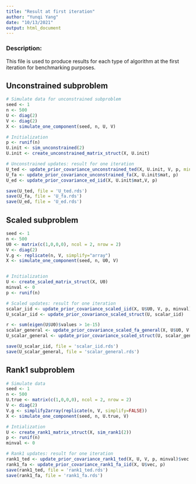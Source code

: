 ```yaml
---
title: "Result at first iteration"
author: "Yunqi Yang"
date: "10/13/2021"
output: html_document
---
```


### Description:

This file is used to produce results for each type of algorithm at the first iteration for benchmarking purposes.

## Unconstrained subproblem
```r

# Simulate data for unconstrained subproblem
seed <- 1
n <- 500
U <- diag(2)
V <- diag(2)
X <- simulate_one_component(seed, n, U, V)

# Initialization
p <- runif(n)
U.init <- sim_unconstrained(2)
U.init <- create_unconstrained_matrix_struct(X, U.init)

```


```r

# Unconstrained updates: result for one iteration 
U_ted <- update_prior_covariance_unconstrained_ted(X, U.init, V, p, minval = 0)$mat
U_fa <- update_prior_covariance_unconstrained_fa(X, U.init$mat, p)
U_ed <- update_prior_covariance_ed_iid(X, U.init$mat,V, p)

save(U_ted, file = 'U_ted.rds')
save(U_fa, file = 'U_fa.rds')
save(U_ed, file = 'U_ed.rds')

```


## Scaled subproblem
```r
seed <- 1
n <- 500
U0 <- matrix(c(1,0,0,0), ncol = 2, nrow = 2)
V <- diag(2)
V.g <- replicate(n, V, simplify="array")
X <- simulate_one_component(seed, n, U0, V)


# Initialization
U <- create_scaled_matrix_struct(X, U0)
minval <- 0
p <- runif(n)
```


```r

# Scaled updates: result for one iteration 
scalar_iid <- update_prior_covariance_scaled_iid(X, U$U0, V, p, minval)
U_scalar_iid <- update_prior_covariance_scaled_struct(U, scalar_iid)

r <- sum(eigen(U$U0)$values > 1e-15)
scalar_general <- update_prior_covariance_scaled_fa_general(X, U$U0, V.g, p, U$s, r)
U_scalar_general <- update_prior_covariance_scaled_struct(U, scalar_general)

save(U_scalar_iid, file = 'scalar_iid.rds')
save(U_scalar_general, file = 'scalar_general.rds')


```



## Rank1 subproblem
```r
# Simulate data
seed <- 1
n <- 500
U.true <- matrix(c(1,0,0,0), ncol = 2, nrow = 2)
V <- diag(2)
V.g <- simplify2array(replicate(n, V, simplify=FALSE))
X <- simulate_one_component(seed, n, U.true, V)

```



```r

# Intialization 
U <- create_rank1_matrix_struct(X, sim_rank1(2))
p <- runif(n)
minval <- 0

# Rank1 updates: result for one iteration 
rank1_ted <- update_prior_covariance_rank1_ted(X, U, V, p, minval)$vec
rank1_fa <- update_prior_covariance_rank1_fa_iid(X, U$vec, p)
save(rank1_ted, file = 'rank1_ted.rds')
save(rank1_fa, file = 'rank1_fa.rds')

```




